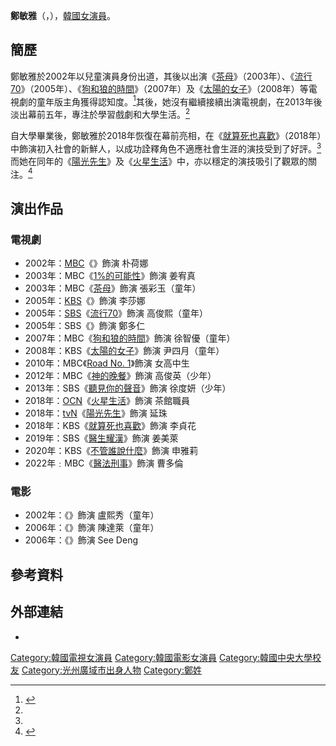{{藝人
|姓名 = 鄭敏雅
|類型 = 女演員
|圖片 = 190718 정민아.png
|圖片尺寸 = 300px
|圖片簡介 = 
|本名 = 
|外文名 = 정민아
|外文 = ko
|羅馬拼音 = Jung Min-ah
|英文名 =
|暱稱 =
|其他藝名 = 
|國籍 = {{KOR}}
|出生日期 = {{birth_date_and_age|1994|3|3}}
|出生地點 = {{KOR}}[[光州廣域市|光州廣域市]]
|宗教信仰 = 
|配偶 = 
|兒女 = 
|父母 =
|語言 = [[韓語|韓語]]
|職業 = [[演員|演員]]
|教育程度 = [[中央大學_(韓國)|中央大學]]演劇學科
|出道作 = 
|出道日期 = 2002年
|代表作 = 
|活躍年代 = 
|唱片公司 = 
|經紀公司 = Vibe Actors
|相關團體 = 
|網站 = 
}}
'''鄭敏雅'''（{{lang-ko|정민아}}，{{bd|1994年|3月3日}}），[[韓國|韓國]][[女演員|女演員]]。

== 簡歷 ==
鄭敏雅於2002年以兒童演員身份出道，其後以出演《[[茶母_(電視劇)|茶母]]》（2003年）、《[[流行70|流行70]]》（2005年）、《[[狗和狼的時間|狗和狼的時間]]》（2007年）及《[[太陽的女子|太陽的女子]]》（2008年）等電視劇的童年版主角獲得認知度。<ref name="I1">{{cite web |title=[N인터뷰] '다모'·'너목들' 아역에서 배우 정민아로 "진짜 시작"|url=https://www.news1.kr/articles/?3517827|work=News 1|language=ko|date=2019-01-22}}</ref>其後，她沒有繼續接續出演電視劇，在2013年後淡出幕前五年，專注於學習戲劇和大學生活。<ref name="I1" />

自大學畢業後，鄭敏雅於2018年恢復在幕前亮相，在《[[就算死也喜歡|就算死也喜歡]]》（2018年）中飾演初入社會的新鮮人，以成功詮釋角色不適應社會生涯的演技受到了好評。<ref name="I1" />而她在同年的《[[陽光先生|陽光先生]]》及《[[火星生活_(韓國電視劇)|火星生活]]》中，亦以穩定的演技吸引了觀眾的關注。<ref>{{cite web |title='의사요한' 정민아, 잘 자란 아역배우의 표본 '러블리함 뿜뿜'
|url=http://www.topstarnews.net/news/articleView.html?idxno=675316|work=Topstar News|language=ko|date=2019-09-27}}</ref>

== 演出作品 ==
=== 電視劇 ===
*2002年：[[文化廣播公司|MBC]]《{{link-ko|孟家的全盛時代|맹가네 전성시대}}》飾演 朴荷娜
*2003年：MBC《[[1%的可能性_(2003年電視劇)|1%的可能性]]》飾演 姜宥真
*2003年：MBC《[[茶母_(電視劇)|茶母]]》飾演 張彩玉（童年）
*2005年：[[韓國放送公社|KBS]]《{{link-ko|魔法戰士米爾加翁|마법전사 미르가온}}》飾演 李莎娜
*2005年：[[SBS_(韓國)|SBS]]《[[流行70|流行70]]》飾演 高俊熙（童年）
*2005年：SBS《{{link-ko|那個女人 (2005年電視劇)|그 여자 (2005년 드라마)|那個女人}}》飾演 鄭多仁
*2007年：MBC《[[狗和狼的時間|狗和狼的時間]]》飾演 徐智優（童年）
*2008年：KBS《[[太陽的女子|太陽的女子]]》飾演 尹四月（童年）
*2010年：MBC《[[Road_No._1|Road No. 1]]》飾演 女高中生
*2012年：MBC《[[神的晚餐|神的晚餐]]》飾演 高俊英（少年）
*2013年：SBS《[[聽見你的聲音|聽見你的聲音]]》飾演 徐度妍（少年）
*2018年：[[OCN_(頻道)|OCN]]《[[火星生活_(韓國電視劇)|火星生活]]》飾演 茶館職員
*2018年：[[TvN|tvN]]《[[陽光先生|陽光先生]]》飾演 延珠
*2018年：KBS《[[就算死也喜歡|就算死也喜歡]]》飾演 李貞花
*2019年：SBS《[[醫生耀漢|醫生耀漢]]》飾演 姜美萊
*2020年：KBS《[[不管誰說什麼|不管誰說什麼]]》飾演 申雅莉
*2022年﹕MBC《[[醫法刑事|醫法刑事]]》飾演 曹多倫

=== 電影 ===
*2002年：《{{link-en|奪命密碼|Yesterday (2002 film)}}》飾演 盧熙秀（童年）
*2006年：《{{link-en|青春漫畫|Almost Love}}》飾演 陳達萊（童年）
*2006年：《{{link-en|人狗奇緣|Heart Is...}}》飾演 See Deng

== 參考資料 ==
{{reflist}}

== 外部連結 ==
* {{instagram|j_mmmm_}}{{ko}}

{{DEFAULTSORT:Jung Min Ah}}
[[Category:韓國電視女演員|Category:韓國電視女演員]]
[[Category:韓國電影女演員|Category:韓國電影女演員]]
[[Category:韓國中央大學校友|Category:韓國中央大學校友]]
[[Category:光州廣域市出身人物|Category:光州廣域市出身人物]]
[[Category:鄭姓|Category:鄭姓]]